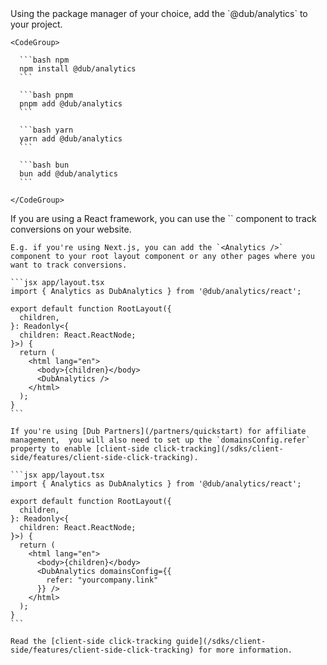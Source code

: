 <Steps titleSize="h3">
  <Step title="Install package">
    Using the package manager of your choice, add the `@dub/analytics` to your project.

    <CodeGroup>

      ```bash npm
      npm install @dub/analytics
      ```

      ```bash pnpm
      pnpm add @dub/analytics
      ```

      ```bash yarn
      yarn add @dub/analytics
      ```

      ```bash bun
      bun add @dub/analytics
      ```

    </CodeGroup>

  </Step>
  
  <Step title="Initialize package in your code">
    If you are using a React framework, you can use the `<Analytics />` component to track conversions on your website.

    E.g. if you're using Next.js, you can add the `<Analytics />` component to your root layout component or any other pages where you want to track conversions.

    ```jsx app/layout.tsx
    import { Analytics as DubAnalytics } from '@dub/analytics/react';

    export default function RootLayout({
      children,
    }: Readonly<{
      children: React.ReactNode;
    }>) {
      return (
        <html lang="en">
          <body>{children}</body>
          <DubAnalytics />
        </html>
      );
    }
    ```

  </Step>

  <Step title="Optional: Set up client-side click tracking">

    If you're using [Dub Partners](/partners/quickstart) for affiliate management,  you will also need to set up the `domainsConfig.refer` property to enable [client-side click-tracking](/sdks/client-side/features/client-side-click-tracking).

    ```jsx app/layout.tsx
    import { Analytics as DubAnalytics } from '@dub/analytics/react';

    export default function RootLayout({
      children,
    }: Readonly<{
      children: React.ReactNode;
    }>) {
      return (
        <html lang="en">
          <body>{children}</body>
          <DubAnalytics domainsConfig={{
            refer: "yourcompany.link"
          }} />
        </html>
      );
    }
    ```

    Read the [client-side click-tracking guide](/sdks/client-side/features/client-side-click-tracking) for more information.

  </Step>
</Steps>
